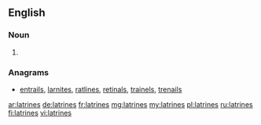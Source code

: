 ==English==

===Noun===
{{head|en|plural}}

# {{plural of|latrine|lang=en}}

===Anagrams===
* [[entrails#English|entrails]], [[larnites#English|larnites]], [[ratlines#English|ratlines]], [[retinals#English|retinals]], [[trainels#English|trainels]], [[trenails#English|trenails]]

[[ar:latrines]]
[[de:latrines]]
[[fr:latrines]]
[[mg:latrines]]
[[my:latrines]]
[[pl:latrines]]
[[ru:latrines]]
[[fi:latrines]]
[[vi:latrines]]